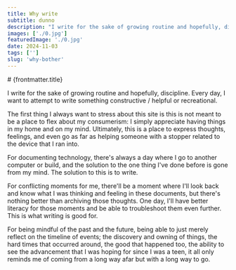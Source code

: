 ```yaml
---
title: Why write
subtitle: dunno
description: "I write for the sake of growing routine and hopefully, discipline. Every day, I want to attempt to write something constructive / helpful or recreational. The first thing I always want to stress about this site is this is not meant to be a place to flex about my consumerism: I simply appreciate having things in my home and on my mind. Ultimately, this is a place to express thoughts, feelings, and even go as far as helping someone with a stopper related to the device that I ran into."
images: ['./0.jpg']
featuredImage: './0.jpg'
date: 2024-11-03
tags: ['']
slug: 'why-bother'
---
```


<div class="content-header">
	# {frontmatter.title}
</div>

I write for the sake of growing routine and hopefully, discipline. Every day, I want to attempt to write something constructive / helpful or recreational.

The first thing I always want to stress about this site is this is not meant to be a place to flex about my consumerism: I simply appreciate having things in my home and on my mind. Ultimately, this is a place to express thoughts, feelings, and even go as far as helping someone with a stopper related to the device that I ran into. 

For documenting technology, there's always a day where I go to another computer or build, and the solution to the one thing I've done before is gone from my mind. The solution to this is to write.

For conflicting moments for me, there'll be a moment where I'll look back and know what I was thinking and feeling in these documents, but there's nothing better than archiving those thoughts. One day, I'll have better literacy for those moments and be able to troubleshoot them even further. This is what writing is good for.

For being mindful of the past and the future, being able to just merely reflect on the timeline of events; the discovery and owning of things, the hard times that occurred around, the good that happened too, the ability to see the advancement that I was hoping for since I was a teen, it all only reminds me of coming from a long way afar but with a long way to go.